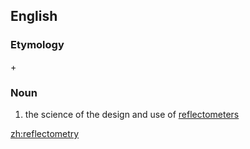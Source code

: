 ==English==

===Etymology===
{{term|reflect}} + {{suffix|-o|metry|sort=reflectometry}}

===Noun===
{{en-noun|-}}

# {{physics}} the science of the design and use of [[reflectometer]]s

[[zh:reflectometry]]